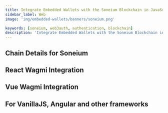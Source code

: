 ```yaml
---
title: Integrate Embedded Wallets with the Soneium Blockchain in JavaScript
sidebar_label: Web
image: 'img/embedded-wallets/banners/soneium.png'

keywords: [soneium, web3auth, authentication, blockchain]
description: 'Integrate Embedded Wallets with the Soneium Blockchain in JavaScript | Embedded Wallets'
---
```



## Chain Details for Soneium

<ChainDetailsSoneium />

## React Wagmi Integration

<ReactWagmiIntegration />

## Vue Wagmi Integration

<VueWagmiIntegration />

## For VanillaJS, Angular and other frameworks

<JsBlockchainMethods />
